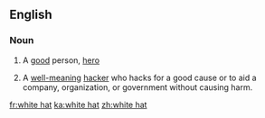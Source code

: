 ==English==

===Noun===
{{en-noun|head=[[white]] [[hat]]}}

# {{context|idiomatic|lang=en}} A [[good]] person, [[hero]]
# {{context|computing|slang|lang=en}} A [[well-meaning]] [[hacker]] who hacks for a good cause or to aid a company, organization, or government without causing harm.

[[fr:white hat]]
[[ka:white hat]]
[[zh:white hat]]
